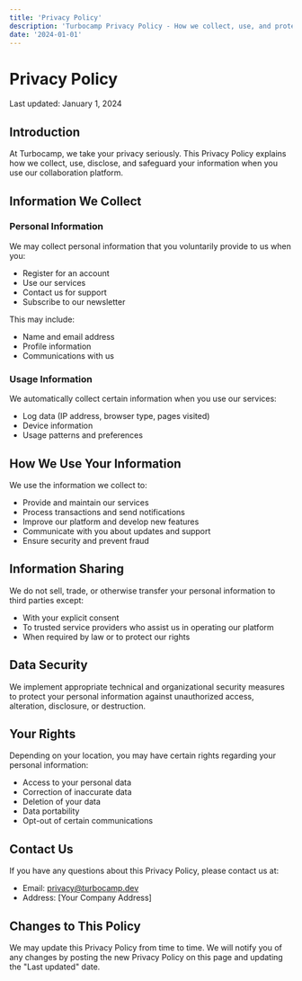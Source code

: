 ```yaml
---
title: 'Privacy Policy'
description: 'Turbocamp Privacy Policy - How we collect, use, and protect your personal information.'
date: '2024-01-01'
---
```


# Privacy Policy

Last updated: January 1, 2024

## Introduction

At Turbocamp, we take your privacy seriously. This Privacy Policy explains how we collect, use, disclose, and safeguard your information when you use our collaboration platform.

## Information We Collect

### Personal Information
We may collect personal information that you voluntarily provide to us when you:
- Register for an account
- Use our services
- Contact us for support
- Subscribe to our newsletter

This may include:
- Name and email address
- Profile information
- Communications with us

### Usage Information
We automatically collect certain information when you use our services:
- Log data (IP address, browser type, pages visited)
- Device information
- Usage patterns and preferences

## How We Use Your Information

We use the information we collect to:
- Provide and maintain our services
- Process transactions and send notifications
- Improve our platform and develop new features
- Communicate with you about updates and support
- Ensure security and prevent fraud

## Information Sharing

We do not sell, trade, or otherwise transfer your personal information to third parties except:
- With your explicit consent
- To trusted service providers who assist us in operating our platform
- When required by law or to protect our rights

## Data Security

We implement appropriate technical and organizational security measures to protect your personal information against unauthorized access, alteration, disclosure, or destruction.

## Your Rights

Depending on your location, you may have certain rights regarding your personal information:
- Access to your personal data
- Correction of inaccurate data
- Deletion of your data
- Data portability
- Opt-out of certain communications

## Contact Us

If you have any questions about this Privacy Policy, please contact us at:
- Email: privacy@turbocamp.dev
- Address: [Your Company Address]

## Changes to This Policy

We may update this Privacy Policy from time to time. We will notify you of any changes by posting the new Privacy Policy on this page and updating the "Last updated" date. 